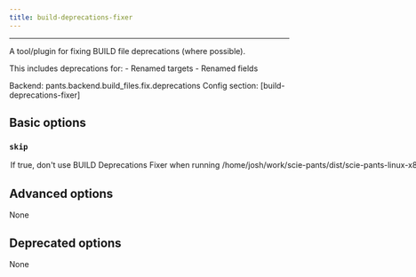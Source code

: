 ```yaml
---
title: build-deprecations-fixer
---
```



---


A tool/plugin for fixing BUILD file deprecations (where possible).

This includes deprecations for: - Renamed targets - Renamed fields

Backend: <span className="color--primary">pants.backend.build_files.fix.deprecations</span>
Config section: <span className="color--primary">[build-deprecations-fixer]</span>

<span className={styles.options}>

## Basic options


### `skip`

<Option
  cli_repr={`--[no-]build-deprecations-fixer-skip`}
  env_repr='PANTS_BUILD_DEPRECATIONS_FIXER_SKIP'
  default_repr={`False`}
>

If true, don&#x27;t use BUILD Deprecations Fixer when running `/home/josh/work/scie-pants/dist/scie-pants-linux-x86_64 fix`.

</Option>

## Advanced options

None

## Deprecated options

None


</span>